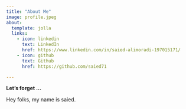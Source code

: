```yaml
---
title: "About Me"
image: profile.jpeg
about:
  template: jolla
  links:
    - icon: linkedin
      text: LinkedIn
      href: https://www.linkedin.com/in/saied-alimoradi-197015171/
    - icon: github
      text: Github
      href: https://github.com/saied71

---
```


**Let's forget ...**

Hey folks, my name is saied.
